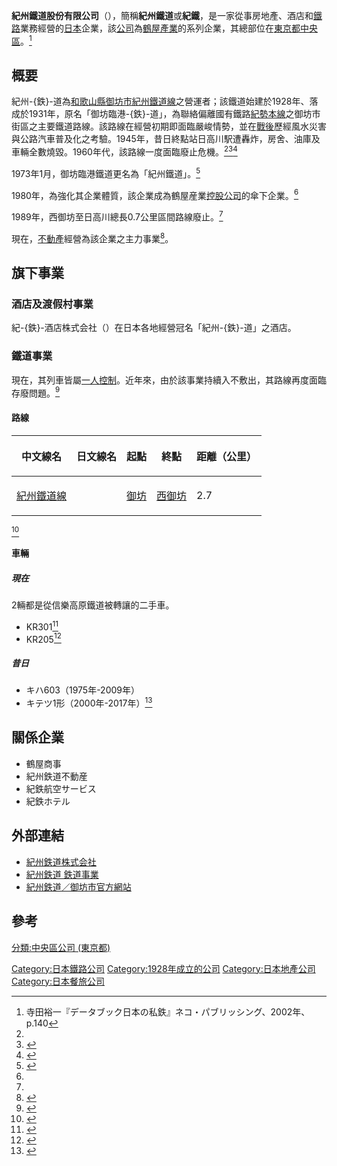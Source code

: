 {{Otheruses|紀州鐵道線}}
{{expand|time=2017-01-23T10:19:47+00:00}}
{{Infobox company
|name = 紀州鐵道股份有限公司
|name_en = Kishu Railway Co.,Ltd.
|logo = 
|image = Kitetsu.jpg
|image_caption = 紀州鐵道總部所在建築物
|type = [[私人公司|私人公司]]
|other_name = 紀鐵
|zip_code = 103-0015
|location = [[東京都|東京都]][[中央區_(東京都)|中央區]][[日本橋箱崎町|日本橋箱崎町]]1番7號<br/>千歲大樓6樓
|foundation = [[1928年|1928年]][[12月24日|12月24日]]
|industry = 陸上運輸
|services = 不動產經營、渡假村設施運營、鐵道事業運營
|key_people = [[代表取締役|代表取締役]]社長 中川源行
|capital = 1億6,000萬[[日圓|日圓]]
|major_shareholder = 鶴屋產業股份有限公司 47.3%<br />鶴屋商事股份有限公司 17.8%<br />其他（截至2013年3月31日）
|homepage = [http://www.kitetsu.co.jp/ www.kitetsu.co.jp/]
|footnotes = 鐵道事業部事務所位在[[和歌山縣|和歌山縣]][[御坊市|御坊市]]薗275（[[紀伊御坊站|紀伊御坊站]]） 
}}
'''紀州鐵道股份有限公司'''（{{jpn|j=紀州鉄道|hg=きしゅうてつどう|rm=Kishū Tetsudō|f=y}}），簡稱'''紀州鐵道'''或'''紀鐵'''，是一家從事房地產、酒店和[[鐵路公司|鐵路]]業務經營的[[日本|日本]]企業，該[[公司|公司]]為[[鶴屋產業|鶴屋產業]]的系列企業，其總部位在[[東京都|東京都]][[中央區_(東京都)|中央區]]。<ref name=":0">寺田裕一『データブック日本の私鉄』ネコ・パブリッシング、2002年、p.140</ref>

== 概要 ==
紀州-{鉄}-道為[[和歌山縣|和歌山縣]][[御坊市|御坊市]][[紀州鐵道線|紀州鐵道線]]之營運者；該鐵道始建於1928年、落成於1931年，原名「御坊臨港-{鉄}-道」，為聯絡偏離國有鐵路[[紀勢本線|紀勢本線]]之御坊市街區之主要鐵道路線。該路線在經營初期即面臨嚴峻情勢，並在[[戰後混亂期|戰後]]歷經風水災害與公路汽車普及化之考驗。1945年，昔日終點站日高川駅遭轟炸，房舍、油庫及車輛全數燒毀。1960年代，該路線一度面臨廢止危機。<ref name=":0" /><ref>{{Cite web|url=http://www.kitetsu.co.jp/70th1.htm|title=kishu railway|accessdate=2017-01-23|work=www.kitetsu.co.jp|deadurl=yes|archiveurl=https://web.archive.org/web/20161007024211/http://www.kitetsu.co.jp/70th1.htm|archivedate=2016-10-07}}</ref><ref name=":2">{{Cite web|url=http://sl-sanka.main.jp/SITETU02/SITETU02.htm|title=昭和５０年頃の紀州鉄道|accessdate=2017-01-23|work=sl-sanka.main.jp|deadurl=yes|archiveurl=https://web.archive.org/web/20170123145950/http://sl-sanka.main.jp/SITETU02/SITETU02.htm|archivedate=2017-01-23}}</ref>

1973年1月，御坊臨港鐵道更名為「紀州鐵道」。<ref name=":1">{{Cite web|url=http://www.kitetsu.co.jp/info4.htm|title=kishu railway : histry|accessdate=2017-01-23|work=www.kitetsu.co.jp|archive-date=2017-01-15|archive-url=https://web.archive.org/web/20170115155505/http://www.kitetsu.co.jp/info4.htm|dead-url=no}}</ref>

1980年，為強化其企業體質，該企業成為鶴屋産業[[控股公司|控股公司]]的傘下企業。<ref name=":1" />

1989年，西御坊至日高川總長0.7公里區間路線廢止。<ref name=":2" />

現在，[[不動產|不動產]]經營為該企業之主力事業<ref>{{Cite web|url=http://rail.hobidas.com/blog/natori09/archives/2008/07/post_835.html|title=編集長敬白アーカイブ｜鉄道ホビダス|accessdate=2017-01-23|work=rail.hobidas.com|language=ja|archive-date=2017-02-02|archive-url=https://web.archive.org/web/20170202010024/http://rail.hobidas.com/blog/natori09/archives/2008/07/post_835.html|dead-url=no}}</ref>。

== 旗下事業 ==

=== 酒店及渡假村事業 ===
紀-{鉄}-酒店株式会社（{{lang-ja|紀-{鉄}-ホテル株式会社}}）在日本各地經營冠名「紀州-{鉄}-道」之酒店。

=== 鐵道事業 ===
現在，其列車皆屬[[一人控制|一人控制]]。近年來，由於該事業持續入不敷出，其路線再度面臨存廢問題。<ref>{{Cite web|url=http://www.hidakashimpo.co.jp/news/2010/09/post-2846.php|title=紀州鉄道 運営難で５往復減便 - 日高新報 Web Hidaka|accessdate=2017-01-23|work=www.hidakashimpo.co.jp|archive-url=https://web.archive.org/web/20130607013101/http://www.hidakashimpo.co.jp/news/2010/09/post-2846.php|archive-date=2013-06-07|dead-url=yes}}</ref>

==== 路線 ====
{| class=wikitable
|-
!中文線名
!日文線名
!起點
!終點
!距離（公里）
|-
|[[紀州鐵道線|紀州鐵道線]]
|{{lang|ja|紀州鉄道線}}
|[[御坊站|御坊]]
|[[西御坊站|西御坊]]
|2.7
|}
<ref>{{Citation|last=azumatakeshi|title=【全線前面展望】 紀州鉄道 ２軸台車 キテツ1形 御坊→西御坊　2.7km|date=2013-08-17|url=https://www.youtube.com/watch?v=M09LAuNYu8o|accessdate=2017-01-23|archive-date=2017-02-05|archive-url=https://web.archive.org/web/20170205044741/https://www.youtube.com/watch?v=M09LAuNYu8o|dead-url=no}}</ref>

==== 車輛 ====

===== 現在 =====
2輛都是從信樂高原鐵道被轉讓的二手車。
* KR301<ref>{{Cite web|title=姿変え、紀州快走 信楽鉄道の引退車両 滋賀|url=https://www.sankei.com/region/news/160218/rgn1602180040-n1.html|accessdate=2021-03-29|last=INC|first=SANKEI DIGITAL|work=産経ニュース|language=ja}}</ref>
*KR205<ref>{{Cite web|title=和歌山）紀州鉄道に新車両 運行再開は未定：朝日新聞デジタル|url=https://www.asahi.com/articles/ASK2B3TVWK2BPXLB009.html|accessdate=2021-03-29|work=朝日新聞デジタル|language=ja}}</ref>

===== 昔日 =====
* キハ603（1975年-2009年）
*キテツ1形（2000年-2017年）<ref>{{Cite web|title=国内最後のレールバス「キテツ２号」が引退 和歌山・紀伊御坊駅でセレモニー|url=https://www.sankei.com/west/news/170505/wst1705050025-n1.html|accessdate=2021-03-29|last=INC|first=SANKEI DIGITAL|work=産経WEST|language=ja}}</ref>

== 關係企業 ==
* 鶴屋商事
* 紀州鉄道不動産
* 紀鉄航空サービス
* 紀鉄ホテル

== 外部連結 ==
{{Commonscat-inline|Kishu Railway}}
* [http://www.kitetsu.co.jp 紀州鉄道株式会社] {{Wayback|url=http://www.kitetsu.co.jp/ |date=20170115051128 }}
* [http://www.kitetsu.co.jp/railway/ 紀州鉄道 鉄道事業] {{Wayback|url=http://www.kitetsu.co.jp/railway/ |date=20170126233346 }}
* [http://www.city.gobo.wakayama.jp/kanko/kankou/miru_asobu/1395033338530.html 紀州鉄道／御坊市官方網站] {{Wayback|url=http://www.city.gobo.wakayama.jp/kanko/kankou/miru_asobu/1395033338530.html |date=20160904212535 }}

== 參考 ==
{{Reflist|2}}

{{DEFAULTSORT:Kishuu Tetsudou}}
[[Category:日本鐵路公司|Category:日本鐵路公司]]
[[Category:1928年成立的公司|Category:1928年成立的公司]]
[[分類:中央區公司_(東京都)|分類:中央區公司 (東京都)]]
[[Category:日本地產公司|Category:日本地產公司]]
[[Category:日本餐旅公司|Category:日本餐旅公司]]